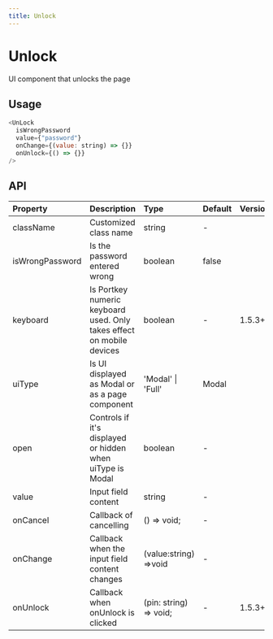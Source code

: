 ```yaml
---
title: Unlock
---
```


# Unlock

UI component that unlocks the page

## Usage

```javascript
<UnLock
  isWrongPassword
  value={"password"}
  onChange={(value: string) => {}}
  onUnlock={() => {}}
/>
```

## API

| Property        | Description                                                           | Type                   | Default | Version |
| :-------------- | :-------------------------------------------------------------------- | :--------------------- | :------ | :------ |
| className       | Customized class name                                                 | string                 | -       |         |
| isWrongPassword | Is the password entered wrong                                         | boolean                | false   |         |
| keyboard        | Is Portkey numeric keyboard used. Only takes effect on mobile devices | boolean                | -       | 1.5.3+  |
| uiType          | Is UI displayed as Modal or as a page component                       | 'Modal' \| 'Full'      | Modal   |         |
| open            | Controls if it's displayed or hidden when uiType is Modal             | boolean                | -       |         |
| value           | Input field content                                                   | string                 | -       |         |
| onCancel        | Callback of cancelling                                                | () => void;            | -       |         |
| onChange        | Callback when the input field content changes                         | (value:string) =>void  | -       |         |
| onUnlock        | Callback when onUnlock is clicked                                     | (pin: string) => void; | -       | 1.5.3+  |

